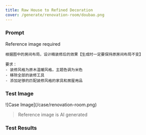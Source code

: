 ```yaml
---
title: Raw House to Refined Decoration
cover: /generate/renovation-room/doubao.png
---
```


### Prompt

Reference image required

```text
根据图中的房间布局，设计精装修后的效果【生成时一定要保持原房间布局不变】

要求：
- 装修风格为原木温暖风格，主题色调为米色
- 移除全部的装修工具
- 添加足够的匹配装修风格的家具和房屋用品
```

### Test Image

<div className="w-[30%] mx-auto">
![Case Image](/case/renovation-room.png)
</div>


> Reference image is AI generated

### Test Results

<ImagePreview>
  <ImageCase imageUrl="/generate/renovation-room/chatgpt.png" modelName="ChatGPT" />
  <ImageCase imageUrl="/generate/renovation-room/doubao.png" modelName="Doubao" />
  <ImageCase imageUrl="/generate/renovation-room/jimeng.jpeg" modelName="Jimeng" />
</ImagePreview> 